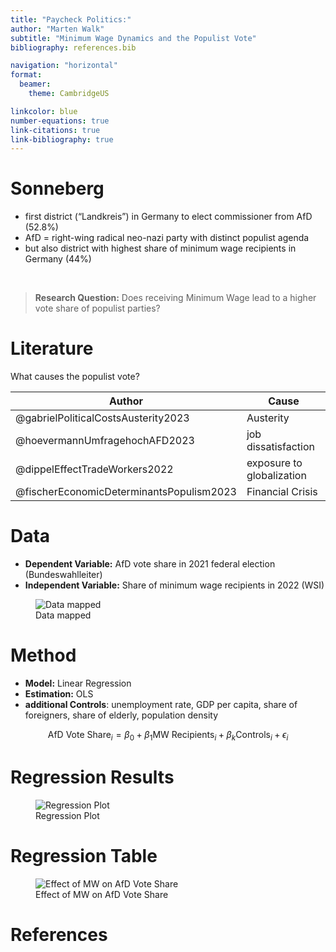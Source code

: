 ```yaml
---
title: "Paycheck Politics:"
author: "Marten Walk"
subtitle: "Minimum Wage Dynamics and the Populist Vote"
bibliography: references.bib

navigation: "horizontal"
format: 
  beamer:
    theme: CambridgeUS

linkcolor: blue
number-equations: true
link-citations: true
link-bibliography: true
---
```


# Sonneberg

-   first district ("Landkreis") in Germany to elect commissioner from AfD (52.8%)
-   AfD = right-wing radical neo-nazi party with distinct populist agenda
-   but also district with highest share of minimum wage recipients in Germany (44%)

\

> **Research Question:** Does receiving Minimum Wage lead to a higher vote share of populist parties?



# Literature

What causes the populist vote?

| Author                                   | Cause                     |
|------------------------------------------|---------------------------|
| @gabrielPoliticalCostsAusterity2023      | Austerity                 |
| @hoevermannUmfragehochAFD2023            | job dissatisfaction       |
| @dippelEffectTradeWorkers2022            | exposure to globalization |
| @fischerEconomicDeterminantsPopulism2023 | Financial Crisis          |



# Data

-   **Dependent Variable:** AfD vote share in 2021 federal election (Bundeswahlleiter)
-   **Independent Variable:** Share of minimum wage recipients in 2022 (WSI)

![Data mapped](images/maps.png)



# Method

-   **Model:** Linear Regression
-   **Estimation:** OLS
-   **additional Controls**: unemployment rate, GDP per capita, share of foreigners, share of elderly, population density

$$
\text{AfD Vote Share}_{i} = \beta_0 + \beta_1 \text{MW Recipients}_{i} + \beta_k \text{Controls}_{i} + \epsilon_{i}
$$


# Regression Results

![Regression Plot](images/plot_basic.png)



# Regression Table

![Effect of MW on AfD Vote Share](images/table.jpg)



# References

`\tiny`{=latex}

::: {#refs}
:::